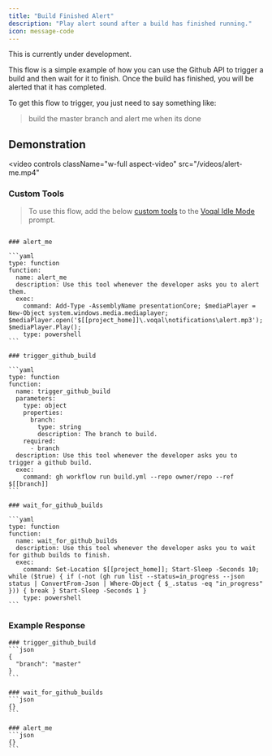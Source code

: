 ```yaml
---
title: "Build Finished Alert"
description: "Play alert sound after a build has finished running."
icon: message-code
---
```


<Warning>This is currently under development.</Warning>

This flow is a simple example of how you can use the Github API to trigger a build and then wait for it to finish.
Once the build has finished, you will be alerted that it has completed.

To get this flow to trigger, you just need to say something like:

> build the master branch and alert me when its done

## Demonstration

<video
  controls
  className="w-full aspect-video"
  src="/videos/alert-me.mp4"
></video>

### Custom Tools

> To use this flow, add the below [custom tools](https://docs.voqal.dev/tools/overview#custom-tools) to the [Voqal Idle Mode](/library/embedded/idle) prompt.

````

### alert_me

```yaml
type: function
function:
  name: alert_me
  description: Use this tool whenever the developer asks you to alert them.
  exec:
    command: Add-Type -AssemblyName presentationCore; $mediaPlayer = New-Object system.windows.media.mediaplayer; $mediaPlayer.open('$[[project_home]]\.voqal\notifications\alert.mp3'); $mediaPlayer.Play();
    type: powershell
```

### trigger_github_build

```yaml
type: function
function:
  name: trigger_github_build
  parameters:
    type: object
    properties:
      branch:
        type: string
        description: The branch to build.
    required:
      - branch
  description: Use this tool whenever the developer asks you to trigger a github build.
  exec:
    command: gh workflow run build.yml --repo owner/repo --ref $[[branch]]
```

### wait_for_github_builds

```yaml
type: function
function:
  name: wait_for_github_builds
  description: Use this tool whenever the developer asks you to wait for github builds to finish.
  exec:
    command: Set-Location $[[project_home]]; Start-Sleep -Seconds 10; while ($true) { if (-not (gh run list --status=in_progress --json status | ConvertFrom-Json | Where-Object { $_.status -eq "in_progress" })) { break } Start-Sleep -Seconds 1 }
    type: powershell
```
````

### Example Response

````
### trigger_github_build
```json
{
  "branch": "master"
}
```

### wait_for_github_builds
```json
{}
```

### alert_me
```json
{}
```
````
